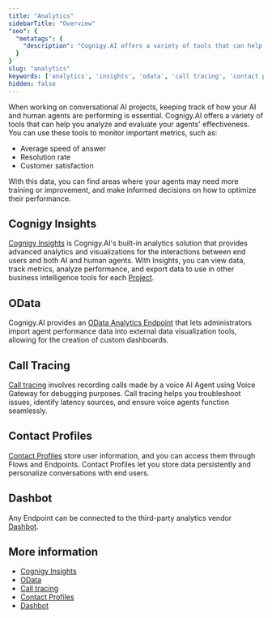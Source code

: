 ```yaml
---
title: "Analytics"
sidebarTitle: "Overview"
"seo": {
  "metatags": {
    "description": "Cognigy.AI offers a variety of tools that can help you analyze and evaluate your agents' effectiveness."
  }
}
slug: "analytics"
keywords: ['analytics', 'insights', 'odata', 'call tracing', 'contact profiles', 'dashbot']
hidden: false
---
```


When working on conversational AI projects, keeping track of how your AI and human agents are performing is essential. Cognigy.AI offers a variety of tools that can help you analyze and evaluate your agents' effectiveness. You can use these tools to monitor important metrics, such as:

- Average speed of answer
- Resolution rate
- Customer satisfaction

With this data, you can find areas where your agents may need more training or improvement, and make informed decisions on how to optimize their performance.

## Cognigy Insights

[Cognigy Insights](/ai/agents/analyze/insights) is Cognigy.AI's built-in analytics solution that provides advanced analytics and visualizations for the interactions between end users and both AI and human agents. With Insights, you can view data, track metrics, analyze performance, and export data to use in other business intelligence tools for each [Project](/ai/agents/develop/projects-and-flows/projects).

## OData

Cognigy.AI provides an [OData Analytics Endpoint](/ai/agents/analyze/odata) that lets administrators import agent performance data into external data visualization tools, allowing for the creation of custom dashboards.

## Call Tracing

[Call tracing](/ai/agents/analyze/call-tracing) involves recording calls made by a voice AI Agent using Voice Gateway for debugging purposes. Call tracing helps you troubleshoot issues, identify latency sources, and ensure voice agents function seamlessly.

## Contact Profiles

[Contact Profiles](/ai/agents/analyze/contact-profiles) store user information, and you can access them through Flows and Endpoints. Contact Profiles let you store data persistently and personalize conversations with end users.

## Dashbot

Any Endpoint can be connected to the third-party analytics vendor [Dashbot](/ai/agents/deploy/endpoints/data-protection-and-analytics).

## More information

- [Cognigy Insights](/insights/overview)
- [OData](/ai/agents/analyze/odata)
- [Call tracing](/ai/agents/analyze/call-tracing)
- [Contact Profiles](/ai/agents/analyze/contact-profiles)
- [Dashbot](/ai/agents/deploy/endpoints/data-protection-and-analytics)
